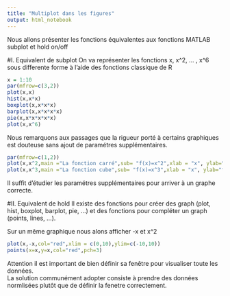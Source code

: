 ```yaml
---
title: "Multiplot dans les figures"
output: html_notebook
---
```


Nous allons présenter les fonctions équivalentes aux fonctions MATLAB subplot et hold on/off

#I. Equivalent de subplot
On va représenter les fonctions x, x^2, ... , x^6 sous differente forme à l'aide des fonctions classique de R

```r
x = 1:10
par(mfrow=c(3,2))
plot(x,x)
hist(x,x*x)
boxplot(x,x*x*x)
barplot(x,x*x*x*x)
pie(x,x*x*x*x*x)
plot(x,x^6)

```
Nous remarquons aux passages que la rigueur porté à certains graphiques est douteuse sans ajout de paramétres supplémentaires. 
```r
par(mfrow=c(1,2))
plot(x,x^2,main ="La fonction carré",sub= "f(x)=x^2",xlab = "x", ylab="f(x)")
plot(x,x^3,main ="La fonction cube",sub= "f(x)=x^3",xlab = "x", ylab="f(x)")
```
Il suffit d'étudier les paramétres supplémentaires pour arriver à un graphe correcte.

#II. Equivalent de hold
Il existe des fonctions pour créer des graph (plot, hist, boxplot, barplot, pie, ...) et des fonctions pour compléter un graph (points, lines, ...).

Sur un même graphique nous alons afficher -x et x^2
```r
plot(x,-x,col="red",xlim = c(0,10),ylim=c(-10,10))
points(x=x,y=x,col="red",pch=3)
```
Attention il est important de bien définir sa fenêtre pour visualiser toute les données.  
La solution communément adopter consiste à prendre des données normlisées plutôt que de définir la fenetre correctement.